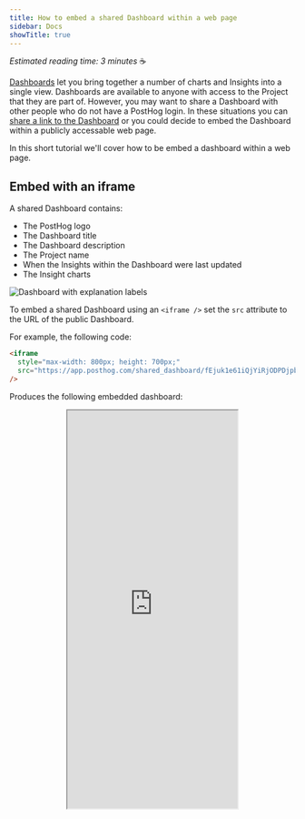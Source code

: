 ```yaml
---
title: How to embed a shared Dashboard within a web page
sidebar: Docs
showTitle: true
---
```


_Estimated reading time: 3 minutes_ ☕

[Dashboards](/docs/user-guides/dashboards) let you bring together a number of charts and Insights into a single view. Dashboards are available to anyone with access to the Project that they are part of. However, you may want to share a Dashboard with other people who do not have a PostHog login. In these situations you can [share a link to the Dashboard](/docs/user-guides/dashboards#send-or-share-a-dashboard) or you could decide to embed the Dashboard within a publicly accessable web page.

In this short tutorial we'll cover how to be embed a dashboard within a web page.

## Embed with an iframe

A shared Dashboard contains:

- The PostHog logo
- The Dashboard title
- The Dashboard description
- The Project name
- When the Insights within the Dashboard were last updated
- The Insight charts

![Dashboard with explanation labels](../../images/user-guides/dashboards/shared-dashboard-overview.png)

To embed a shared Dashboard using an `<iframe />` set the `src` attribute to the URL of the public Dashboard.

For example, the following code:

```html
<iframe
  style="max-width: 800px; height: 700px;"
  src="https://app.posthog.com/shared_dashboard/fEjuk1e61iQjYiRjODPDjpbsyhIfpg"
/>
```

Produces the following embedded dashboard:

<center>
  <iframe
    style="max-width: 800px; height: 700px;"
    src="https://app.posthog.com/shared_dashboard/fEjuk1e61iQjYiRjODPDjpbsyhIfpg"
  />
</center>
